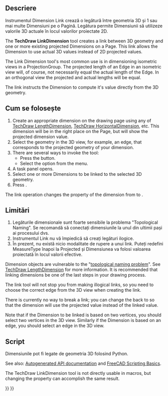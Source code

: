 <languages/>

<div class="mw-translate-fuzzy">
{{Docnav/ro
|[[TechDraw_VerticalExtentDimension/ro|VerticalExtentDimension]]
|[[TechDraw_Balloon/ro|Balloon]]
|[[TechDraw_Workbench/ro|TechDraw]]
|IconL=TechDraw_VerticalExtentDimension.svg
|IconR=TechDraw_Balloon.svg
|IconC=Workbench_TechDraw.svg
}}
</div>

{{VeryImportantMessage|The '''TechDraw LinkDimension''' tool is '''[https://en.wikipedia.org/wiki/Deprecation DEPRECATED]''' and will be removed in a future version. It should only be used with old (< v0.19) FreeCAD versions and files.<br>
In newer versions the [[TechDraw_DimensionRepair|TechDraw DimensionRepair]] tool should be used to change both 2D and 3D references.}}

<div class="mw-translate-fuzzy">
{{GuiCommand/ro
|Name/ro=TechDraw Dimension Link
|MenuLocation=TechDraw → Dimension Link
|Workbenches=[[TechDraw_Workbench|TechDraw]]
|SeeAlso=[[TechDraw_View|TechDraw View]], [[TechDraw_ProjectionGroup|TechDraw ProjectionGroup]]
}}
</div>

<span id="Description"></span>
==Descriere==
Instrumentul Dimension Link crează o legătură între geometria 3D și 1 sau mai multe Dimensiuni pe o Pagină. Legătura permite Dimensiunii să utilizeze valorile 3D actuale în locul valorilor proiectate 2D.

The '''TechDraw LinkDimension''' tool creates a link between 3D geometry and one or more existing projected Dimensions on a Page. This link allows the Dimension to use actual 3D values instead of 2D projected values.

The Link Dimension tool's most common use is in dimensioning isometric views in a ProjectionGroup. The projected length of an Edge in an isometric view will, of course, not necessarily equal the actual length of the Edge. In an orthogonal view the projected and actual lengths will be equal.

The link instructs the Dimension to compute it's value directly from the 3D geometry.

<span id="Usage"></span>
==Cum se folosește==

# Create an appropriate dimension on the drawing page using any of [[TechDraw_LengthDimension|TechDraw LengthDimension]], [[TechDraw_HorizontalDimension|TechDraw HorizontalDimension]], etc. This dimension will be in the right place on the Page, but will show the projected dimension value.
# Select the geometry in the 3D view, for example, an edge, that corresponds to the projected geometry of your dimension.
# There are several ways to invoke the tool:
#* Press the {{Button|[[Image:TechDraw_LinkDimension.svg|16px]] [[TechDraw_LinkDimension|Link Dimension to 3D Geometry]]}} button.
#* Select the {{MenuCommand|TechDraw → Dimensions → [[Image:TechDraw_LinkDimension.svg|16px]] Link Dimension to 3D Geometry}} option from the menu.
# A task panel opens.
# Select one or more Dimensions to be linked to the selected 3D geometry.
# Press {{Button|OK}}.

The link operation changes the {{PropertyData|MeasureType}} property of the dimension from {{incode|Projected}} to {{incode|True}}.

<span id="Limitations"></span>
==Limitări==
# Legăturile dimensionale sunt foarte sensibile la problema "Topological Naming". Se recomandă să conectați dimensiunile la unul din ultimii pași ai procesului dvs. 
# Instrumentul Link nu vă împiedică să creați legături ilogice. 
# În prezent, nu există nicio modalitate de rupere a unui link. Puteți redefini MeasureType înapoi la Projected și Dimensiunea va folosi valoarea proiectată în locul valorii efective.

Dimension objects are vulnerable to the "[[Topological_naming_problem|topological naming problem]]". See [[TechDraw_LengthDimension|TechDraw LengthDimension]] for more information. It is recommended that linking dimensions be one of the last steps in your drawing process.

The link tool will not stop you from making illogical links, so you need to choose the correct edge from the 3D view when creating the link.

There is currently no way to break a link; you can change the {{PropertyData|MeasureType}} back to {{incode|Projected}} so that the dimension will use the projected value instead of the linked value.

Note that if the Dimension to be linked is based on two vertices, you should select two vertices in the 3D view. Similarly if the Dimension is based on an edge, you should select an edge in the 3D view.

<span id="Scripting"></span>
==Script==
Dimensiunile pot fi legate de geometria 3D folosind Python.

See also: [https://freecad.github.io/SourceDoc/ Autogenerated API documentation] and [[FreeCAD_Scripting_Basics|FreeCAD Scripting Basics]].

The TechDraw LinkDimension tool is not directly usable in macros, but changing the {{PropertyData|References 3D}} property can accomplish the same result.


<div class="mw-translate-fuzzy">
{{Docnav/ro
|[[TechDraw_VerticalExtentDimension/ro|VerticalExtentDimension]]
|[[TechDraw_Balloon/ro|Balloon]]
|[[TechDraw_Workbench/ro|TechDraw]]
|IconL=TechDraw_VerticalExtentDimension.svg
|IconR=TechDraw_Balloon.svg
|IconC=Workbench_TechDraw.svg
}}
</div>

{{TechDraw_Tools_navi{{#translation:}}}}
{{Userdocnavi{{#translation:}}}}